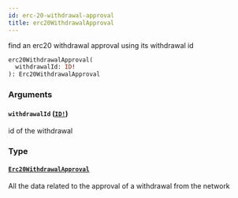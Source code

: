 ```yaml
---
id: erc-20-withdrawal-approval
title: erc20WithdrawalApproval
---
```


find an erc20 withdrawal approval using its withdrawal id

```graphql
erc20WithdrawalApproval(
  withdrawalId: ID!
): Erc20WithdrawalApproval

```

### Arguments

#### `withdrawalId` ([`ID!`](/graphql/scalars/id))

id of the withdrawal

### Type

#### [`Erc20WithdrawalApproval`](/graphql/objects/erc-20-withdrawal-approval)

All the data related to the approval of a withdrawal from the network

